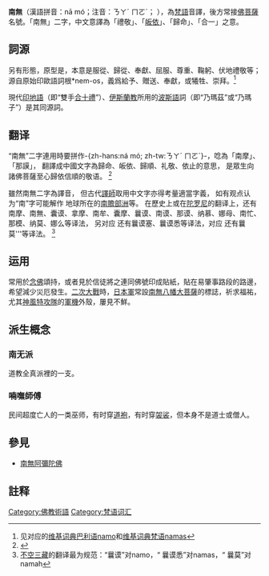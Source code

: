 {{otheruses|subject=[[梵語|梵語]]音譯|other=日本漫画《[[龙珠|龙珠]]》中的角色|南无 (龙珠)}}
{{佛教}}
'''南無'''（漢語拼音：nā mó；注音：ㄋㄚˊ ㄇㄛˊ；{{lang-sa|नमो}}  {{IAST|namo}}），為[[梵語|梵語]]音譯，後方常接[[佛|佛]][[菩薩|菩薩]]名號。「南無」二字，中文意譯為「禮敬」、「[[皈依|皈依]]」、「歸命」、「合一」之意。

==詞源==
{{IAST|namo}}另有形態{{IAST|namaḥ}}，原型是{{IAST|namas}}，本意是服從、歸從、奉獻、屈服、尊重、鞠躬、伏地禮敬等；源自原始印歐語詞根*nem-os，義爲給予、贈送、奉獻，或犧牲、崇拜。<ref>见对应的[[:en:wiktionary:namo#Pali|维基词典巴利语namo]]和[[:en:wiktionary:nनमस्#Sanskrit|维基词典梵语namas]]</ref>

現代[[印地語|印地語]]{{lang|hi|namaste}}（即“雙手[[合十禮|合十禮]]”）、[[伊斯蘭教|伊斯蘭教]]所用的[[波斯語|波斯語]]詞{{lang|fa|namaz}}（即“乃瑪茲”或“乃瑪子”）是其同源詞。

==翻译==
“南無”二字連用時要拼作-{zh-hans:ná mó; zh-tw:ㄋㄚˊ ㄇㄛˊ}-，唸為「南摩」、「那謨」，
翻譯成中國文字為歸命、皈依、歸順、礼敬、依止的意思，
是眾生向諸佛菩薩至心歸依信順的敬语。
<ref>{{Cite web |url=http://buddhaspace.org/dict/index.php?keyword=%E5%8D%97%E7%84%A1&selecthistory= |title=《佛學大辭典》等 |access-date=2019-01-24 |archive-date=2020-08-08 |archive-url=https://web.archive.org/web/20200808210035/http://buddhaspace.org/dict/index.php?keyword=%E5%8D%97%E7%84%A1&selecthistory= |dead-url=no }}</ref>

雖然南無二字為譯音，
但古代[[譯師|譯師]]取用中文字亦得考量適當字義，
如有观点认为“南”字可能解作
地球所在的[[南贍部洲|南贍部洲]]等。
在歷史上或在[[陀罗尼|陀罗尼]]的翻译上，{{IAST|namo}}还有
南摩、南無、囊谟、拿摩、南牟、囊摩、曩谟、南谟、那谟、纳慕、娜母、南忙、那模、纳莫、娜么等译法，
另对应{{IAST|namas}}
还有曩谟塞、曩谟悉等译法，对应{{IAST|namah}}
还有曩莫'''等译法。
<ref>[[不空三藏|不空三藏]]的翻译最为规范：“曩谟”对namo，“
曩谟悉”对namas，“
曩莫”对namah</ref>

==运用==
常用於[[念佛|念佛]]頌持，或者見於信徒將之連同佛號印成貼紙，貼在易肇事路段的路邊，希望減少災厄發生。[[二次大戰|二次大戰]]時，[[日本軍|日本軍]]常設[[八幡大菩薩|南無八幡大菩薩]]的標誌，祈求福祐，尤其[[神風特攻隊|神風特攻隊]]的[[軍機|軍機]]外殼，屢見不鮮。

==派生概念==
===南无派===
{{main|南无派}}
道教全真派裡的一支。

===喃嘸師傅===
{{main|喃嘸師傅}}
民间超度亡人的一类巫师，有时穿[[道袍|道袍]]，有时穿[[袈裟|袈裟]]，但本身不是道士或僧人。

==參見==
*[[南無阿彌陀佛|南無阿彌陀佛]]

==註释==
{{reflist}}

[[Category:佛教術語|Category:佛教術語]]
[[Category:梵语词汇|Category:梵语词汇]]